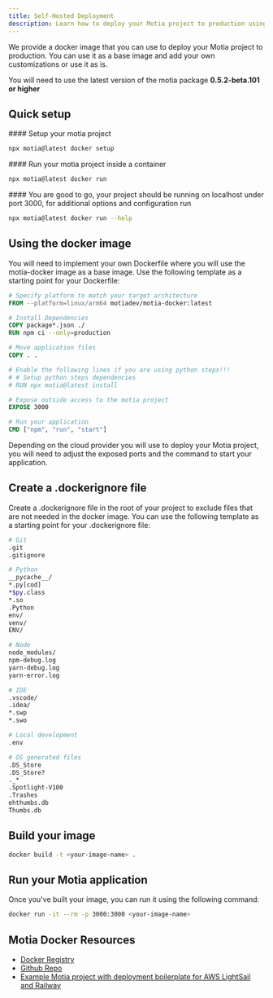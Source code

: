 ```yaml
---
title: Self-Hosted Deployment
description: Learn how to deploy your Motia project to production using motia-docker
---
```


We provide a docker image that you can use to deploy your Motia project to production. You can use it as a base image and add your own customizations or use it as is.

<Callout type="warn">You will need to use the latest version of the motia package **0.5.2-beta.101 or higher**</Callout>

## Quick setup

<Steps>
<Step>
#### Setup your motia project

```bash
npx motia@latest docker setup
```

</Step>
<Step>
#### Run your motia project inside a container

```bash
npx motia@latest docker run
```

  </Step>
  <Step>
#### You are good to go, your project should be running on localhost under port 3000, for additional options and configuration run

```bash
npx motia@latest docker run --help
```

  </Step>
</Steps>

## Using the docker image

You will need to implement your own Dockerfile where you will use the motia-docker image as a base image. Use the following template as a starting point for your Dockerfile:

```dockerfile
# Specify platform to match your target architecture
FROM --platform=linux/arm64 motiadev/motia-docker:latest

# Install Dependencies
COPY package*.json ./
RUN npm ci --only=production

# Move application files
COPY . .

# Enable the following lines if you are using python steps!!!
# # Setup python steps dependencies
# RUN npx motia@latest install

# Expose outside access to the motia project
EXPOSE 3000

# Run your application
CMD ["npm", "run", "start"]
```

<Callout type="info">
  Depending on the cloud provider you will use to deploy your Motia project, you will need to adjust the exposed ports
  and the command to start your application.
</Callout>

## Create a .dockerignore file

Create a .dockerignore file in the root of your project to exclude files that are not needed in the docker image. You can use the following template as a starting point for your .dockerignore file:

```bash
# Git
.git
.gitignore

# Python
__pycache__/
*.py[cod]
*$py.class
*.so
.Python
env/
venv/
ENV/

# Node
node_modules/
npm-debug.log
yarn-debug.log
yarn-error.log

# IDE
.vscode/
.idea/
*.swp
*.swo

# Local development
.env

# OS generated files
.DS_Store
.DS_Store?
._*
.Spotlight-V100
.Trashes
ehthumbs.db
Thumbs.db
```

## Build your image

```bash
docker build -t <your-image-name> .
```

## Run your Motia application

Once you've built your image, you can run it using the following command:

```bash
docker run -it --rm -p 3000:3000 <your-image-name>
```

## Motia Docker Resources

- [Docker Registry](https://hub.docker.com/r/motiadev/motia-docker)
- [Github Repo](https://github.com/MotiaDev/motia-docker)
- [Example Motia project with deployment boilerplate for AWS LightSail and Railway](https://github.com/MotiaDev/motia-examples/tree/main/examples/motia-docker)
